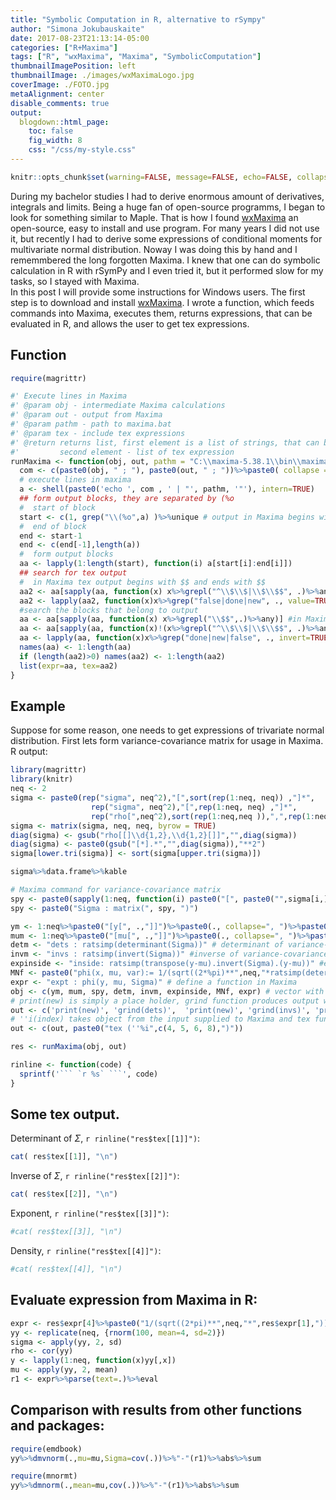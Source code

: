 ```yaml
---
title: "Symbolic Computation in R, alternative to rSympy"
author: "Simona Jokubauskaite"
date: 2017-08-23T21:13:14-05:00
categories: ["R+Maxima"]
tags: ["R", "wxMaxima", "Maxima", "SymbolicComputation"]
thumbnailImagePosition: left
thumbnailImage: ./images/wxMaximaLogo.jpg
coverImage: ./FOTO.jpg
metaAlignment: center
disable_comments: true
output:
  blogdown::html_page:
    toc: false
    fig_width: 8
    css: "/css/my-style.css"
--- 
```



```r
knitr::opts_chunk$set(warning=FALSE, message=FALSE, echo=FALSE, collapse = TRUE)
```

During my bachelor studies I had to derive enormous amount of derivatives, integrals and limits. Being a huge fan of open-source programms, I began to look for something similar to Maple. That is how I found   [wxMaxima](https://sourceforge.net/projects/wxmaxima/) an open-source, easy to install and use program. For many years I did not use it, but recently I had to derive some expressions of conditional moments for multivariate normal distribution. Noway I was doing this by hand and I rememmbered the long forgotten Maxima. I knew that one can do symbolic calculation in R with rSymPy and I even tried it, but it performed slow for my tasks, so I stayed with Maxima.  
In this post I will provide some instructions for Windows users. The first step is to download and install [wxMaxima](https://sourceforge.net/projects/wxmaxima/). 
I wrote a function, which feeds commands into Maxima, executes them, returns expressions, that can be evaluated in R, and allows the user to get tex expressions.

## Function
```r
require(magrittr)

#' Execute lines in Maxima
#' @param obj - intermediate Maxima calculations
#' @param out - output from Maxima
#' @param pathm - path to maxima.bat
#' @param tex - include tex expressions
#' @return returns list, first element is a list of strings, that can be evaluated in R.
#'         second element - list of tex expression 
runMaxima <- function(obj, out, pathm = "C:\\maxima-5.38.1\\bin\\maxima", tex=TRUE){
  com <- c(paste0(obj, " ; "), paste0(out, " ; "))%>%paste0( collapse = "")
  # execute lines in maxima
  a <- shell(paste0('echo ', com , ' | "', pathm, '"'), intern=TRUE)
  ## form output blocks, they are separated by (%o
  #  start of block
  start <- c(1, grep("\\(%o",a) )%>%unique # output in Maxima begins with lines "(%o\\d)"
  #  end of block
  end <- start-1
  end <- c(end[-1],length(a))
  #  form output blocks
  aa <- lapply(1:length(start), function(i) a[start[i]:end[i]]) 
  ## search for tex output
  #  in Maxima tex output begins with $$ and ends with $$
  aa2 <- aa[sapply(aa, function(x) x%>%grepl("^\\$\\$|\\$\\$$", .)%>%any)]
  aa2 <- lapply(aa2, function(x)x%>%grep("false|done|new", ., value=TRUE, invert=TRUE)%>%paste0(., collapse = ""))
  #search the blocks that belong to output
  aa <- aa[sapply(aa, function(x) x%>%grepl("\\$$",.)%>%any)] #in Maxima the last output of line is given by $
  aa <- aa[sapply(aa, function(x)!(x%>%grepl("^\\$\\$|\\$\\$$", .)%>%any))] #remove tex blocks, they begin with $, remove $ and spaces
  aa <- lapply(aa, function(x)x%>%grep("done|new|false", ., invert=TRUE, value=TRUE)%>%paste0(., collapse = "")%>%gsub("(  )|\\$$","",.)) #remove some unnec. output
  names(aa) <- 1:length(aa)
  if (length(aa2)>0) names(aa2) <- 1:length(aa2)
  list(expr=aa, tex=aa2)
}
```

## Example

Suppose for some reason, one needs to get expressions of trivariate normal distribution.
First lets form variance-covariance matrix for usage in Maxima. R output:

```r
library(magrittr)
library(knitr)
neq <- 2
sigma <- paste0(rep("sigma", neq^2),"[",sort(rep(1:neq, neq)) ,"]*",
                  rep("sigma", neq^2),"[",rep(1:neq, neq) ,"]*",
                  rep("rho[",neq^2),sort(rep(1:neq,neq )),",",rep(1:neq, neq),"]" )
sigma <- matrix(sigma, neq, neq, byrow = TRUE) 
diag(sigma) <- gsub("rho[[]\\d{1,2},\\d{1,2}[]]","",diag(sigma))
diag(sigma) <- paste0(gsub("[*].*","",diag(sigma)),"**2")
sigma[lower.tri(sigma)] <- sort(sigma[upper.tri(sigma)])
```

```r
sigma%>%data.frame%>%kable
```

```r
# Maxima command for variance-covariance matrix
spy <- paste0(sapply(1:neq, function(i) paste0("[", paste0("",sigma[i,],"", collapse = ", "), "]")), collapse = ",")
spy <- paste0("Sigma : matrix(", spy, ")")

ym <- 1:neq%>%paste0("[y[", .,"]]")%>%paste0(., collapse=", ")%>%paste0("y: matrix(", ., ")") # random variables
mum <- 1:neq%>%paste0("[mu[", .,"]]")%>%paste0(., collapse=", ")%>%paste0("mu: matrix(", ., ")") # vector of means
detm <- "dets : ratsimp(determinant(Sigma))" # determinant of variance-covariance matrix
invm <- "invs : ratsimp(invert(Sigma))" #inverse of variance-covariance matrix
expinside <- "inside: ratsimp(transpose(y-mu).invert(Sigma).(y-mu))" #exponent in multivariate noraml distribution
MNf <- paste0("phi(x, mu, var):= 1/(sqrt((2*%pi)**",neq,"*ratsimp(determinant(var))))*%e**(-1/2*ratsimp(transpose(x-mu).invert(var).(x-mu)))")
expr <- "expt : phi(y, mu, Sigma)" # define a function in Maxima
obj <- c(ym, mum, spy, detm, invm, expinside, MNf, expr) # vector with expressions
# print(new) is simply a place holder, grind function produces output which can be evaluated
out <- c('print(new)', 'grind(dets)',  'print(new)', 'grind(invs)', 'print(new)', 'grind(expt)', 'print(new)', 'grind(inside)') 
# ''i(index) takes object from the input supplied to Maxima and tex function produces tex output 
out <- c(out, paste0("tex (''%i",c(4, 5, 6, 8),")")) 
```


```r
res <- runMaxima(obj, out)
```


```r
rinline <- function(code) {
  sprintf('``` `r %s` ```', code)
}
```

## Some tex output.


Determinant of $\Sigma$,  `r rinline("res$tex[[1]]")`:

```r
cat( res$tex[[1]], "\n")
```

Inverse of  $\Sigma$,  `r rinline("res$tex[[2]]")`:

```r
cat( res$tex[[2]], "\n")
```

Exponent,  `r rinline("res$tex[[3]]")`:

```r
#cat( res$tex[[3]], "\n")
```

Density,  `r rinline("res$tex[[4]]")`:

```r
#cat( res$tex[[4]], "\n")
```

## Evaluate expression from Maxima in R:

```r
expr <- res$expr[4]%>%paste0("1/(sqrt((2*pi)**",neq,"*",res$expr[1],"))*exp(-1/2*", ., ")")%>%gsub("\\[(\\d)\\]", "[[\\1]]",.)
yy <- replicate(neq, {rnorm(100, mean=4, sd=2)})
sigma <- apply(yy, 2, sd)
rho <- cor(yy)
y <- lapply(1:neq, function(x)yy[,x])
mu <- apply(yy, 2, mean)
r1 <- expr%>%parse(text=.)%>%eval
```

## Comparison with results from other functions and packages:

```r
require(emdbook)
yy%>%dmvnorm(.,mu=mu,Sigma=cov(.))%>%"-"(r1)%>%abs%>%sum
```

```r
require(mnormt)
yy%>%dmnorm(.,mean=mu,cov(.))%>%"-"(r1)%>%abs%>%sum
```
